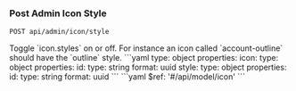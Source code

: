 ### Post Admin Icon Style

```
POST api/admin/icon/style
```

<Tabs>
  <Tab title='Description'>
    Toggle `icon.styles` on or off. For instance an icon called `account-outline` should have the `outline` style.
  </Tab>
  <Tab title='Request'>
    ```yaml
    type: object
    properties:
      icon:
        type: object
        properties:
          id:
            type: string
            format: uuid
      style:
        type: object
        properties:
          id:
            type: string
            format: uuid
    ```
  </Tab>
  <Tab title='Response'>
    ```yaml
    $ref: '#/api/model/icon'
    ```
  </Tab>
</Tabs>